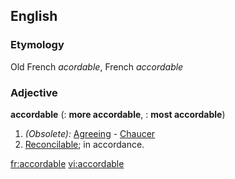 ==English==

===Etymology===
Old French ''acordable'', French ''accordable''
===Adjective===
'''accordable'''  ({{compar}}: '''more accordable''', {{superl}}: '''most accordable''')

#''(Obsolete):'' [[agreeing|Agreeing]] - [[Chaucer]]
#[[Reconcilable]]; in accordance.

[[fr:accordable]]
[[vi:accordable]]